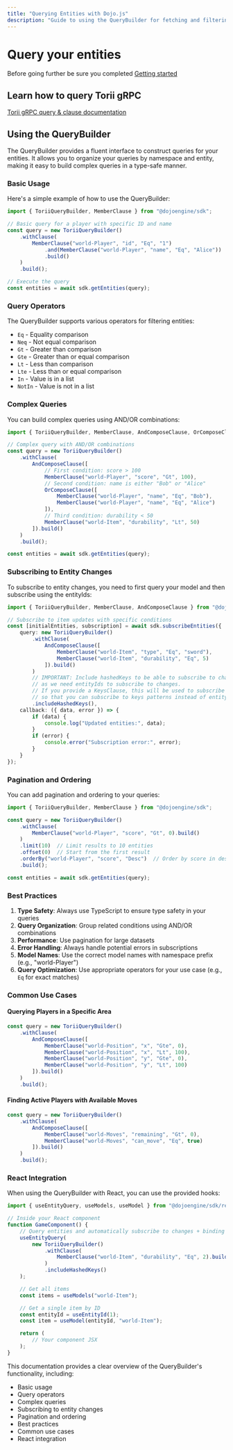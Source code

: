 ```yaml
---
title: "Querying Entities with Dojo.js"
description: "Guide to using the QueryBuilder for fetching and filtering entities in Dojo applications"
---
```


# Query your entities

Before going further be sure you completed [Getting started](./index.mdx)

## Learn how to query Torii gRPC

[Torii gRPC query & clause documentation](../../../toolchain/torii/grpc.md)

## Using the QueryBuilder

The QueryBuilder provides a fluent interface to construct queries for your entities. It allows you to organize your queries by namespace and entity, making it easy to build complex queries in a type-safe manner.

### Basic Usage

Here's a simple example of how to use the QueryBuilder:

```typescript
import { ToriiQueryBuilder, MemberClause } from "@dojoengine/sdk";

// Basic query for a player with specific ID and name
const query = new ToriiQueryBuilder()
    .withClause(
        MemberClause("world-Player", "id", "Eq", "1")
            .and(MemberClause("world-Player", "name", "Eq", "Alice"))
            .build()
    )
    .build();

// Execute the query
const entities = await sdk.getEntities(query);
```

### Query Operators

The QueryBuilder supports various operators for filtering entities:

- `Eq` - Equality comparison
- `Neq` - Not equal comparison
- `Gt` - Greater than comparison
- `Gte` - Greater than or equal comparison
- `Lt` - Less than comparison
- `Lte` - Less than or equal comparison
- `In` - Value is in a list
- `NotIn` - Value is not in a list

### Complex Queries

You can build complex queries using AND/OR combinations:

```typescript
import { ToriiQueryBuilder, MemberClause, AndComposeClause, OrComposeClause } from "@dojoengine/sdk";

// Complex query with AND/OR combinations
const query = new ToriiQueryBuilder()
    .withClause(
        AndComposeClause([
            // First condition: score > 100
            MemberClause("world-Player", "score", "Gt", 100),
            // Second condition: name is either "Bob" or "Alice"
            OrComposeClause([
                MemberClause("world-Player", "name", "Eq", "Bob"),
                MemberClause("world-Player", "name", "Eq", "Alice")
            ]),
            // Third condition: durability < 50
            MemberClause("world-Item", "durability", "Lt", 50)
        ]).build()
    )
    .build();

const entities = await sdk.getEntities(query);
```

### Subscribing to Entity Changes

To subscribe to entity changes, you need to first query your model and then subscribe using the entityIds:

```typescript
import { ToriiQueryBuilder, MemberClause, AndComposeClause } from "@dojoengine/sdk";

// Subscribe to item updates with specific conditions
const [initialEntities, subscription] = await sdk.subscribeEntities({
    query: new ToriiQueryBuilder()
        .withClause(
            AndComposeClause([
                MemberClause("world-Item", "type", "Eq", "sword"),
                MemberClause("world-Item", "durability", "Eq", 5)
            ]).build()
        )
        // IMPORTANT: Include hashedKeys to be able to subscribe to changes
        // as we need entityIds to subscribe to changes.
        // If you provide a KeysClause, this will be used to subscribe to changes.
        // so that you can subscribe to keys patterns instead of entityIds.
        .includeHashedKeys(),
    callback: ({ data, error }) => {
        if (data) {
            console.log("Updated entities:", data);
        }
        if (error) {
            console.error("Subscription error:", error);
        }
    }
});
```

### Pagination and Ordering

You can add pagination and ordering to your queries:

```typescript
import { ToriiQueryBuilder, MemberClause } from "@dojoengine/sdk";

const query = new ToriiQueryBuilder()
    .withClause(
        MemberClause("world-Player", "score", "Gt", 0).build()
    )
    .limit(10)  // Limit results to 10 entities
    .offset(0)  // Start from the first result
    .orderBy("world-Player", "score", "Desc")  // Order by score in descending order
    .build();

const entities = await sdk.getEntities(query);
```

### Best Practices

1. **Type Safety**: Always use TypeScript to ensure type safety in your queries
2. **Query Organization**: Group related conditions using AND/OR combinations
3. **Performance**: Use pagination for large datasets
4. **Error Handling**: Always handle potential errors in subscriptions
5. **Model Names**: Use the correct model names with namespace prefix (e.g., "world-Player")
6. **Query Optimization**: Use appropriate operators for your use case (e.g., `Eq` for exact matches)

### Common Use Cases

#### Querying Players in a Specific Area

```typescript
const query = new ToriiQueryBuilder()
    .withClause(
        AndComposeClause([
            MemberClause("world-Position", "x", "Gte", 0),
            MemberClause("world-Position", "x", "Lt", 100),
            MemberClause("world-Position", "y", "Gte", 0),
            MemberClause("world-Position", "y", "Lt", 100)
        ]).build()
    )
    .build();
```

#### Finding Active Players with Available Moves

```typescript
const query = new ToriiQueryBuilder()
    .withClause(
        AndComposeClause([
            MemberClause("world-Moves", "remaining", "Gt", 0),
            MemberClause("world-Moves", "can_move", "Eq", true)
        ]).build()
    )
    .build();
```

### React Integration

When using the QueryBuilder with React, you can use the provided hooks:

```typescript
import { useEntityQuery, useModels, useModel } from "@dojoengine/sdk/react";

// Inside your React component
function GameComponent() {
    // Query entities and automatically subscribe to changes + binding to store
    useEntityQuery(
        new ToriiQueryBuilder()
            .withClause(
                MemberClause("world-Item", "durability", "Eq", 2).build()
            )
            .includeHashedKeys()
    );

    // Get all items
    const items = useModels("world-Item");

    // Get a single item by ID
    const entityId = useEntityId(1);
    const item = useModel(entityId, "world-Item");

    return (
        // Your component JSX
    );
}
```

This documentation provides a clear overview of the QueryBuilder's functionality, including:
- Basic usage
- Query operators
- Complex queries
- Subscribing to entity changes
- Pagination and ordering
- Best practices
- Common use cases
- React integration
